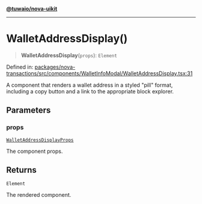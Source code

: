[**@tuwaio/nova-uikit**](../../../README.md)

***

# WalletAddressDisplay()

> **WalletAddressDisplay**(`props`): `Element`

Defined in: [packages/nova-transactions/src/components/WalletInfoModal/WalletAddressDisplay.tsx:31](https://github.com/TuwaIO/nova-uikit/blob/1dc28ffb9d17b45d0a6a6e5d7458e83b79e27bc5/packages/nova-transactions/src/components/WalletInfoModal/WalletAddressDisplay.tsx#L31)

A component that renders a wallet address in a styled "pill" format,
including a copy button and a link to the appropriate block explorer.

## Parameters

### props

[`WalletAddressDisplayProps`](../type-aliases/WalletAddressDisplayProps.md)

The component props.

## Returns

`Element`

The rendered component.
